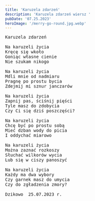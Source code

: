 ```yaml
---
title: 'Karuzela zdarzeń'
description: 'Karuzela zdarzeń wiersz '
pubDate: '07.25.2023'
heroImage: '/merry-go-round.jpg.webp'
---
```

<pre>
Karuzela zdarzeń

Na karuzeli życia 
Kręcę się wkoło
Goniąc własne cienie
Nie szukam nikogo

Na karuzeli życia
Mdli mnie od nadmiaru
Pragnę po prostu bycia
Zdejmij mi sznur janczarów

Na karuzeli życia
Zapnij pas, ściśnij pięści
Tyle masz do zdobycia
Czy Ci się dziś poszczęści?

Na karuzeli życia
Chcę być po prostu sobą
Mieć dzban wody do picia
I oddychać miarowo

Na karuzeli życia
Można zaznać rozkoszy
Słuchać wilkorów wycia
Lub się w ciszy panoszyć

Na karuzeli życia 
Każdy ma dwa wybory
Czy garnek masz do umycia
Czy do zgładzenia zmory?

Dzikowo  25.07.2023 r.


</pre>
